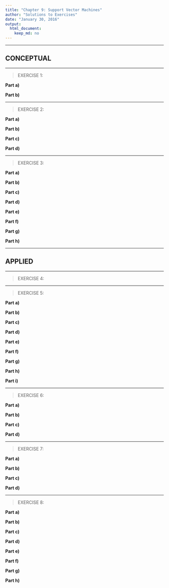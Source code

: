 ```yaml
---
title: "Chapter 9: Support Vector Machines"
author: "Solutions to Exercises"
date: "January 30, 2016"
output: 
  html_document: 
    keep_md: no
---
```


***
## CONCEPTUAL
***

<a id="ex01"></a>

>EXERCISE 1:

__Part a)__


__Part b)__



***

<a id="ex02"></a>

>EXERCISE 2:

__Part a)__


__Part b)__


__Part c)__


__Part d)__



***

<a id="ex03"></a>

>EXERCISE 3:

__Part a)__


__Part b)__


__Part c)__


__Part d)__


__Part e)__


__Part f)__


__Part g)__


__Part h)__



***
## APPLIED
***

<a id="ex04"></a>

>EXERCISE 4:



***

<a id="ex05"></a>

>EXERCISE 5:

__Part a)__


__Part b)__


__Part c)__


__Part d)__


__Part e)__


__Part f)__


__Part g)__


__Part h)__


__Part i)__



***

<a id="ex06"></a>

>EXERCISE 6:

__Part a)__


__Part b)__


__Part c)__


__Part d)__


***

<a id="ex07"></a>

>EXERCISE 7:

__Part a)__


__Part b)__


__Part c)__


__Part d)__



***

<a id="ex08"></a>

>EXERCISE 8:

__Part a)__


__Part b)__


__Part c)__


__Part d)__


__Part e)__


__Part f)__


__Part g)__


__Part h)__

